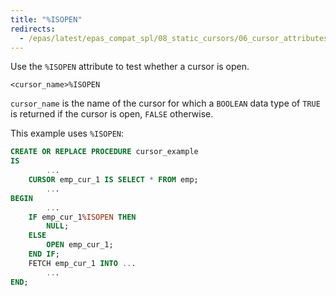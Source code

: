 ```yaml
---
title: "%ISOPEN"
redirects:
  - /epas/latest/epas_compat_spl/08_static_cursors/06_cursor_attributes/01_isopen/ #generated for docs/epas/reorg-role-use-case-mode
---
```


<div id="%isopen" class="registered_link"></div>

Use the `%ISOPEN` attribute to test whether a cursor is open.

```text
<cursor_name>%ISOPEN
```

`cursor_name` is the name of the cursor for which a `BOOLEAN` data type of `TRUE` is returned if the cursor is open, `FALSE` otherwise.

This example uses `%ISOPEN`:

```sql
CREATE OR REPLACE PROCEDURE cursor_example
IS
        ...
    CURSOR emp_cur_1 IS SELECT * FROM emp;
        ...
BEGIN
        ...
    IF emp_cur_1%ISOPEN THEN
        NULL;
    ELSE
        OPEN emp_cur_1;
    END IF;
    FETCH emp_cur_1 INTO ...
        ...
END;
```
